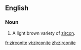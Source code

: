 ==English==

===Noun===
{{en-noun}}

# {{context|mineralogy|lang=en}} A light brown variety of [[zircon]].

[[fr:zirconite]]
[[vi:zirconite]]
[[zh:zirconite]]